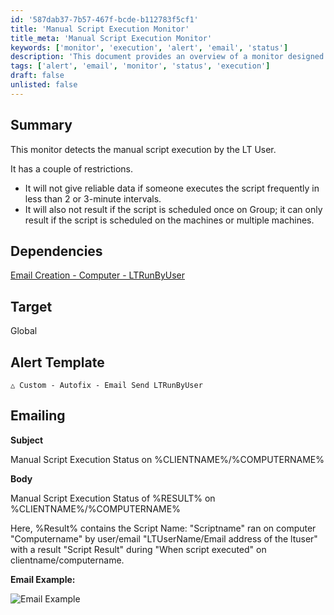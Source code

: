 ```yaml
---
id: '587dab37-7b57-467f-bcde-b112783f5cf1'
title: 'Manual Script Execution Monitor'
title_meta: 'Manual Script Execution Monitor'
keywords: ['monitor', 'execution', 'alert', 'email', 'status']
description: 'This document provides an overview of a monitor designed to detect manual script execution by the LT User, along with its dependencies, target, and alert template for email notifications.'
tags: ['alert', 'email', 'monitor', 'status', 'execution']
draft: false
unlisted: false
---
```

## Summary

This monitor detects the manual script execution by the LT User.

It has a couple of restrictions.

- It will not give reliable data if someone executes the script frequently in less than 2 or 3-minute intervals.
- It will also not result if the script is scheduled once on Group; it can only result if the script is scheduled on the machines or multiple machines.

## Dependencies

[Email Creation - Computer - LTRunByUser](https://proval.itglue.com/DOC-5078775-15475751)

## Target

Global

## Alert Template

`△ Custom - Autofix - Email Send LTRunByUser`

## Emailing

**Subject**

Manual Script Execution Status on %CLIENTNAME%/%COMPUTERNAME%

**Body**

Manual Script Execution Status of %RESULT% on %CLIENTNAME%/%COMPUTERNAME%

Here, %Result% contains the Script Name: "Scriptname" ran on computer "Computername" by user/email "LTUserName/Email address of the ltuser" with a result "Script Result" during "When script executed" on clientname/computername.

**Email Example:**

![Email Example](../../../static/img/Manual-Script-Schedule---Status-Email/image_1.png)











